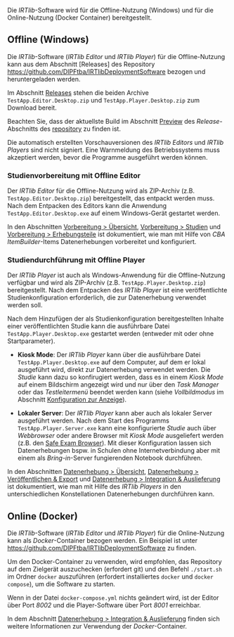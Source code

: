 Die *IRTlib*-Software wird für die Offline-Nutzung (Windows) und für die Online-Nutzung (Docker Container) bereitgestellt.

## Offline (Windows)

Die *IRTlib*-Software (*IRTlib Editor* und *IRTlib Player*) für die Offline-Nutzung kann aus dem Abschnitt [Releases] des Repository <https://github.com/DIPFtba/IRTlibDeploymentSoftware> bezogen und heruntergeladen werden.

Im Abschnitt [Releases](https://github.com/DIPFtba/IRTlibDeploymentSoftware/releases) stehen die beiden Archive `TestApp.Editor.Desktop.zip` und `TestApp.Player.Desktop.zip` zum Download bereit.

::: callout-note
Beachten Sie, dass der aktuellste Build im Abschnitt [Preview](https://github.com/DIPFtba/IRTlibDeploymentSoftware/releases/tag/preview-231025) des *Release*-Abschnitts des [repository](https://github.com/DIPFtba/IRTlibDeploymentSoftware/releases) zu finden ist.
:::

::: callout-warning
Die automatisch erstellten Vorschauversionen des *IRTlib Editors* und *IRTlib Players* sind nicht signiert. Eine Warnmeldung des Betriebssystems muss akzeptiert werden, bevor die Programme ausgeführt werden können.
:::

### Studienvorbereitung mit Offline Editor

Der *IRTlib Editor* für die Offline-Nutzung wird als ZIP-Archiv (z.B. `TestApp.Editor.Desktop.zip`) bereitgestellt, das entpackt werden muss. Nach dem Entpacken des Editors kann die Anwendung `TestApp.Editor.Desktop.exe` auf einem Windows-Gerät gestartet werden.

In den Abschnitten [Vorbereitung > Übersicht](preparation-overview.qmd), [Vorbereitung > Studien](preparation-studies.qmd) und [Vorbereitung > Erhebungsteile](preparation-parts.qmd) ist dokumentiert, wie man mit Hilfe von *CBA ItemBuilder*-Items Datenerhebungen vorbereitet und konfiguriert.

### Studiendurchführung mit Offline Player 

Der *IRTlib Player* ist auch als Windows-Anwendung für die Offline-Nutzung verfügbar und wird als ZIP-Archiv (z.B. `TestApp.Player.Desktop.zip`) bereitgestellt. Nach dem Entpacken des *IRTlib Player* ist eine veröffentlichte Studienkonfiguration erforderlich, die zur Datenerhebung verwendet werden soll.  

Nach dem Hinzufügen der als Studienkonfiguration bereitgestellten Inhalte einer veröffentlichten Studie kann die ausführbare Datei `TestApp.Player.Desktop.exe` gestartet werden (entweder mit oder ohne Startparameter). 

* **Kiosk Mode**: Der *IRTlib Player* kann über die ausführbare Datei `TestApp.Player.Desktop.exe` auf dem Computer, auf dem er lokal ausgeführt wird, direkt zur Datenerhebung verwendet werden. Die *Studie* kann dazu so konfirugiert werden, dass es in einem *Kiosk Mode* auf einem Bildschirm angezeigt wird und nur über den *Task Manager* oder das *Testleitermenü* beendet werden kann (siehe *Vollbildmodus* im Abschnitt [Konfiguration zur Anzeige](preparation-studies.html#konfiguration-zur-anzeige)).

* **Lokaler Server**: Der *IRTlib Player* kann aber auch als lokaler Server ausgeführt werden. Nach dem Start des Programms `TestApp.Player.Server.exe` kann eine konfigurierte *Studie* auch über *Webbrowser* oder andere Browser mit *Kiosk Mode* ausgeliefert werden (z.B. den [Safe Exam Browser](https://safeexambrowser.org/)). Mit dieser Konfiguration lassen sich Datenerhebungen bspw. in Schulen ohne Internetverbindung aber mit einem als *Bring-in*-Server fungierenden Notebook durchführen.

In den Abschnitten [Datenerhebung > Übersicht](data-collection-overview.qmd), [Datenerhebung > Veröffentlichen & Export](data-collection-publish-and-export.qmd) und [Datenerhebung > Integration & Auslieferung](data-collection-player-integration.qmd) ist dokumentiert, wie man mit Hilfe des *IRTlib Players* in den unterschiedlichen Konstellationen Datenerhebungen durchführen kann. 

## Online (Docker)

Die *IRTlib*-Software (*IRTlib Editor* und *IRTlib Player*) für die Online-Nutzung kann als *Docker*-Container bezogen werden. Ein Beispiel ist unter <https://github.com/DIPFtba/IRTlibDeploymentSoftware> zu finden. 

Um den Docker-Container zu verwenden, wird empfohlen, das Repository auf dem Zielgerät auszuchecken (erfordert git) und den Befehl `./start.sh` im Ordner `docker` auszuführen (erfordert installiertes `docker` und `docker compose`), um die Software zu starten.

Wenn in der Datei `docker-compose.yml` nichts geändert wird, ist der Editor über Port *8002* und die Player-Software über Port *8001* erreichbar.

In dem Abschnitt [Datenerhebung > Integration & Auslieferung](data-collection-player-integration.qmd) finden sich weitere Informationen zur Verwendung der *Docker*-Container. 

